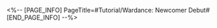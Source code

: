 <%-- [PAGE_INFO]
PageTitle=#Tutorial/Wardance: Newcomer Debut#
[END_PAGE_INFO] --%>
{{Tutorial
|sort      = 818201
|title     = Wardance: Newcomer Debut
|subtitle  = 
|type      = 
|about     = 
|image1    = Tutorial Wardance Newcomer Debut 1.png{{subst:void|<!--$UPLOAD:<<SpriteOutput/TutorialPic/TutorialPage_818201.png>-<Tutorial Wardance Newcomer Debut 1.png>-<Tutorial Files>>-->}}
|text1     = {{Color|h|nobold=1|Break}} the {{Color|h|nobold=1|Weaknesses}} of enemies on the field to trigger {{Color|h|nobold=1|Highlights}} and gain a massive amount of Vibes.
|image2    = Tutorial Wardance Newcomer Debut 2.png{{subst:void|<!--$UPLOAD:<<SpriteOutput/TutorialPic/TutorialPage_818202.png>-<Tutorial Wardance Newcomer Debut 2.png>-<Tutorial Files>>-->}}
|text2     = When enemies are Weakness Broken, other enemy targets' {{Color|h|nobold=1|Toughness}} will be {{Color|h|nobold=1|reduced}}.
|image3    = Tutorial Wardance Newcomer Debut 3.png{{subst:void|<!--$UPLOAD:<<SpriteOutput/TutorialPic/TutorialPage_818003.png>-<Tutorial Wardance Newcomer Debut 3.png>-<Tutorial Files>>-->}}
|text3     = When your team's Vibes reach the maximum limit in the match, your team will enter the {{Color|h|nobold=1|"Super Hype"}} state.<br />In this state, your opponent will be {{Color|h|nobold=1|Weakness Broken}}, and the DMG they take will increase by {{Color|h|nobold=1|400%}}.
}}